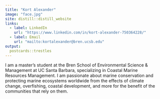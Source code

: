 ```yaml
---
title: "Kort Alexander"
image: "face.jpg"
site: distill::distill_website
links:
  - label: LinkedIn
    url: "https://www.linkedin.com/in/kort-alexander-750364228/"
  - label: Email
    url: "mailto:kortalexander@bren.ucsb.edu"
output:
  postcards::trestles
---
```

 
I am a master's student at the Bren School of Environmental Science & Management at UC Santa Barbara, specializing in Coastal Marine Resources Management. I am passionate about marine conservation and protecting marine ecosystems worldwide from the effects of climate change, overfishing, coastal development, and more for the benefit of the communities that rely on them.